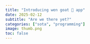 ```yaml
---
title: "Introducing wen goat 🐐 app"
date: 2025-02-12
subtitle: "Are we there yet?"
categories: ["sota", "programming"]
image: thumb.png
toc: false
---
```

